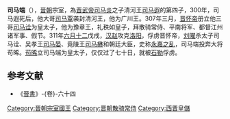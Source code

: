 '''司马端'''（{{bd||？|311年？||}}），[[晉朝|晉朝]]宗室，為[[晋武帝|晋武帝]][[司马炎|司马炎]]之子清河王[[司马遐|司马遐]]的第四子，300年，司马遐死后，他大哥[[司马覃|司马覃]]袭封清河王，他为广川王。307年三月，[[晋怀帝|晋怀帝]]册立他三哥[[司马诠|司马诠]]为皇太子，他为豫章王，礼秩如皇子，拜散骑常侍、平南将军、都督江州诸军事、假节。311年[[六月十二|六月十二]]戊戌，[[汉赵|汉赵]]攻克[[洛阳|洛阳]]，俘虏晋怀帝，[[刘曜|刘曜]]杀太子司马诠、吴孝王[[司马晏|司马晏]]、竟陵王[[司马楙|司马楙]]和朝廷大臣，史称[[永嘉之乱|永嘉之乱]]，司马端投奔大将苟晞。[[苟晞|苟晞]]立司马端为皇太子，仅仅过了七十日，就被[[石勒|石勒]]俘虏。

==参考文献==
*《[[晉書|晉書]]》-{卷}-六十四

{{晉朝人物小作品}}
[[Category:晉朝宗室國王|Category:晉朝宗室國王]]
[[Category:晋朝散骑常侍|Category:晋朝散骑常侍]]
[[Category:西晋皇儲|Category:西晋皇儲]]